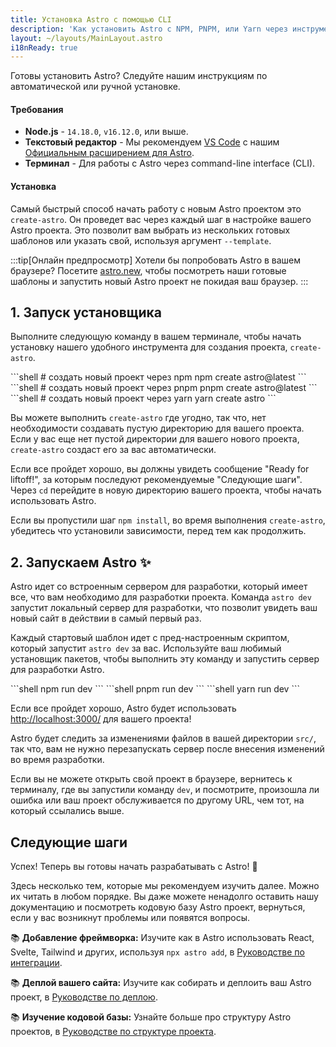 ```yaml
---
title: Установка Astro с помощью CLI
description: 'Как установить Astro с NPM, PNPM, или Yarn через инструмент create-astro CLI.'
layout: ~/layouts/MainLayout.astro
i18nReady: true
---
```



Готовы установить Astro? Следуйте нашим инструкциям по автоматической или ручной установке.

#### Требования

- **Node.js** - `14.18.0`, `v16.12.0`, или выше.
- **Текстовый редактор** - Мы рекомендуем [VS Code](https://code.visualstudio.com/) с нашим [Официальным расширением для Astro](https://marketplace.visualstudio.com/items?itemName=astro-build.astro-vscode).
- **Терминал** - Для работы с Astro через command-line interface (CLI).

<InstallGuideTabGroup />

#### Установка

Самый быстрый способ начать работу с новым Astro проектом это `create-astro`. Он проведет вас через каждый шаг в настройке вашего Astro проекта. 
Это позволит вам выбрать из нескольких готовых шаблонов или указать свой, используя аргумент `--template`.

:::tip[Онлайн предпросмотр]
Хотели бы попробовать Astro в вашем браузере? Посетите [astro.new](https://astro.new/), чтобы посмотреть наши готовые шаблоны и запустить новый Astro проект не покидая ваш браузер.
:::

## 1. Запуск установщика

Выполните следующую команду в вашем терминале, чтобы начать установку нашего удобного инструмента для создания проекта, `create-astro`.

<PackageManagerTabs>
  <Fragment slot="npm">
  ```shell
  # создать новый проект через npm
  npm create astro@latest
  ```
  </Fragment>
  <Fragment slot="pnpm">
  ```shell
  # создать новый проект через pnpm
  pnpm create astro@latest
  ```
  </Fragment>
  <Fragment slot="yarn">
  ```shell
  # создать новый проект через yarn
  yarn create astro
  ```
  </Fragment>
</PackageManagerTabs>

Вы можете выполнить `create-astro` где угодно, так что, нет необходимости создавать пустую директорию для вашего проекта. 
Если у вас еще нет пустой директории для вашего нового проекта, `create-astro` создаст его за вас автоматически. 

Если все пройдет хорошо, вы должны увидеть сообщение "Ready for liftoff!", за которым последуют рекомендуемые "Следующие шаги". 
Через `cd` перейдите в новую директорию вашего проекта, чтобы начать использовать Astro. 

Если вы пропустили шаг `npm install`, во время выполнения `create-astro`, убедитесь что установили зависимости, перед тем как продолжить.

## 2. Запускаем Astro ✨

Astro идет со встроенным сервером для разработки, который имеет все, что вам необходимо для разработки проекта. 
Команда `astro dev` запустит локальный сервер для разработки, что позволит увидеть ваш новый сайт в действии в самый первый раз.

Каждый стартовый шаблон идет с пред-настроенным скриптом, который запустит `astro dev` за вас. 
Используйте ваш любимый установщик пакетов, чтобы выполнить эту команду и запустить сервер для разработки Astro.

<PackageManagerTabs>
  <Fragment slot="npm">
  ```shell
  npm run dev
  ```
  </Fragment>
  <Fragment slot="pnpm">
  ```shell
  pnpm run dev
  ```
  </Fragment>
  <Fragment slot="yarn">
  ```shell
  yarn run dev
  ```
  </Fragment>
</PackageManagerTabs>


Если все пройдет хорошо, Astro будет использовать [http://localhost:3000/](http://localhost:3000/) для вашего проекта!

Astro будет следить за изменениями файлов в вашей директории `src/`, так что, вам не нужно перезапускать сервер после внесения изменений 
во время разработки.

Если вы не можете открыть свой проект в браузере, вернитесь к терминалу, где вы запустили команду `dev`, 
и посмотрите, произошла ли ошибка или ваш проект обслуживается по другому URL, чем тот, на который ссылались выше.

## Следующие шаги

Успех! Теперь вы готовы начать разрабатывать с Astro! 🥳

Здесь несколько тем, которые мы рекомендуем изучить далее. Можно их читать в любом порядке.
Вы даже можете ненадолго оставить нашу документацию и посмотреть кодовую базу Astro проект, 
вернуться, если у вас возникнут проблемы или появятся вопросы.

📚 **Добавление фреймворка:** Изучите как в Astro использовать React, Svelte, Tailwind и других,
используя `npx astro add`, в [Руководстве по интеграции](/ru/guides/integrations-guide/).

📚 **Деплой вашего сайта:** Изучите как собирать и деплоить ваш Astro проект, в [Руководстве по деплою](/ru/guides/deploy/).

📚 **Изучение кодовой базы:** Узнайте больше про структуру Astro проектов, в [Руководстве по структуре проекта](/ru/core-concepts/project-structure/).
